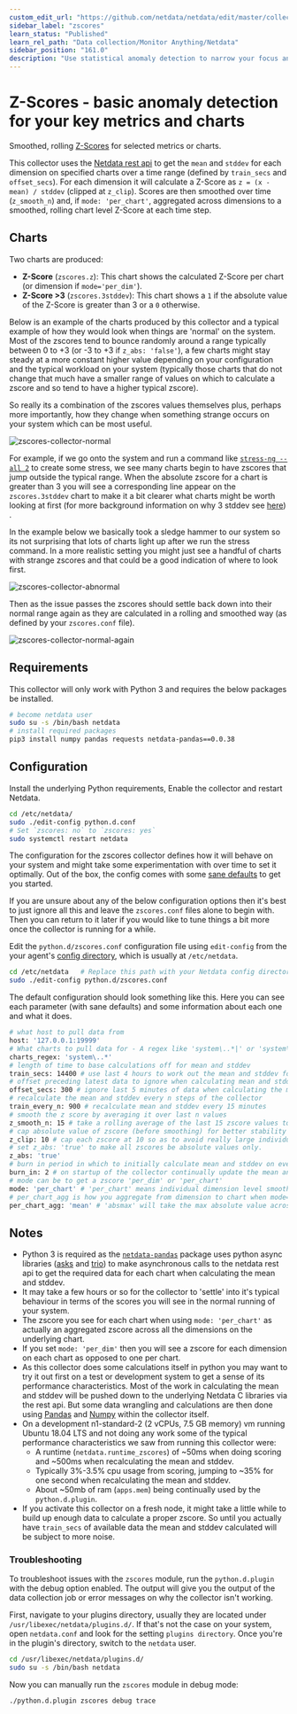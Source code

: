 ```yaml
---
custom_edit_url: "https://github.com/netdata/netdata/edit/master/collectors/python.d.plugin/zscores/README.md"
sidebar_label: "zscores"
learn_status: "Published"
learn_rel_path: "Data collection/Monitor Anything/Netdata"
sidebar_position: "161.0"
description: "Use statistical anomaly detection to narrow your focus and shorten root cause analysis."
---
```



# Z-Scores - basic anomaly detection for your key metrics and charts

Smoothed, rolling [Z-Scores](https://en.wikipedia.org/wiki/Standard_score) for selected metrics or charts.

This collector uses the [Netdata rest api](/docs/improving-netdata---developers/web/api) to get the `mean` and `stddev`
for each dimension on specified charts over a time range (defined by `train_secs` and `offset_secs`). For each dimension
it will calculate a Z-Score as `z = (x - mean) / stddev` (clipped at `z_clip`). Scores are then smoothed over
time (`z_smooth_n`) and, if `mode: 'per_chart'`, aggregated across dimensions to a smoothed, rolling chart level Z-Score
at each time step.

## Charts

Two charts are produced:

- **Z-Score** (`zscores.z`): This chart shows the calculated Z-Score per chart (or dimension if `mode='per_dim'`).
- **Z-Score >3** (`zscores.3stddev`): This chart shows a `1` if the absolute value of the Z-Score is greater than 3 or
  a `0` otherwise.

Below is an example of the charts produced by this collector and a typical example of how they would look when things
are 'normal' on the system. Most of the zscores tend to bounce randomly around a range typically between 0 to +3 (or -3
to +3 if `z_abs: 'false'`), a few charts might stay steady at a more constant higher value depending on your
configuration and the typical workload on your system (typically those charts that do not change that much have a
smaller range of values on which to calculate a zscore and so tend to have a higher typical zscore).

So really its a combination of the zscores values themselves plus, perhaps more importantly, how they change when
something strange occurs on your system which can be most useful.

![zscores-collector-normal](https://user-images.githubusercontent.com/2178292/108776300-21d44d00-755a-11eb-92a4-ecb8f7d2f175.png)

For example, if we go onto the system and run a command
like [`stress-ng --all 2`](https://wiki.ubuntu.com/Kernel/Reference/stress-ng) to create some stress, we see many charts
begin to have zscores that jump outside the typical range. When the absolute zscore for a chart is greater than 3 you
will see a corresponding line appear on the `zscores.3stddev` chart to make it a bit clearer what charts might be worth
looking at first (for more background information on why 3 stddev
see [here](https://en.wikipedia.org/wiki/68%E2%80%9395%E2%80%9399.7_rule#:~:text=In%20the%20empirical%20sciences%20the,99.7%25%20probability%20as%20near%20certainty.))
.

In the example below we basically took a sledge hammer to our system so its not surprising that lots of charts light up
after we run the stress command. In a more realistic setting you might just see a handful of charts with strange zscores
and that could be a good indication of where to look first.

![zscores-collector-abnormal](https://user-images.githubusercontent.com/2178292/108776316-28fb5b00-755a-11eb-80de-ec5d38089ecc.png)

Then as the issue passes the zscores should settle back down into their normal range again as they are calculated in a
rolling and smoothed way (as defined by your `zscores.conf` file).

![zscores-collector-normal-again](https://user-images.githubusercontent.com/2178292/108776439-4fb99180-755a-11eb-8bb7-b4df144cb44c.png)

## Requirements

This collector will only work with Python 3 and requires the below packages be installed.

```bash
# become netdata user
sudo su -s /bin/bash netdata
# install required packages
pip3 install numpy pandas requests netdata-pandas==0.0.38
```

## Configuration

Install the underlying Python requirements, Enable the collector and restart Netdata.

```bash
cd /etc/netdata/
sudo ./edit-config python.d.conf
# Set `zscores: no` to `zscores: yes`
sudo systemctl restart netdata
```

The configuration for the zscores collector defines how it will behave on your system and might take some
experimentation with over time to set it optimally. Out of the box, the config comes with
some [sane defaults](https://www.netdata.cloud/blog/redefining-monitoring-netdata/) to get you started.

If you are unsure about any of the below configuration options then it's best to just ignore all this and leave
the `zscores.conf` files alone to begin with. Then you can return to it later if you would like to tune things a bit
more once the collector is running for a while.

Edit the `python.d/zscores.conf` configuration file using `edit-config` from the your
agent's [config directory](https://learn.netdata.cloud/guides/step-by-step/step-04#find-your-netdataconf-file), which is
usually at `/etc/netdata`.

```bash
cd /etc/netdata   # Replace this path with your Netdata config directory, if different
sudo ./edit-config python.d/zscores.conf
```

The default configuration should look something like this. Here you can see each parameter (with sane defaults) and some
information about each one and what it does.

```bash
# what host to pull data from
host: '127.0.0.1:19999'
# What charts to pull data for - A regex like 'system\..*|' or 'system\..*|apps.cpu|apps.mem' etc.
charts_regex: 'system\..*'
# length of time to base calculations off for mean and stddev
train_secs: 14400 # use last 4 hours to work out the mean and stddev for the zscore
# offset preceding latest data to ignore when calculating mean and stddev
offset_secs: 300 # ignore last 5 minutes of data when calculating the mean and stddev
# recalculate the mean and stddev every n steps of the collector
train_every_n: 900 # recalculate mean and stddev every 15 minutes
# smooth the z score by averaging it over last n values
z_smooth_n: 15 # take a rolling average of the last 15 zscore values to reduce sensitivity to temporary 'spikes'
# cap absolute value of zscore (before smoothing) for better stability
z_clip: 10 # cap each zscore at 10 so as to avoid really large individual zscores swamping any rolling average
# set z_abs: 'true' to make all zscores be absolute values only.
z_abs: 'true'
# burn in period in which to initially calculate mean and stddev on every step
burn_in: 2 # on startup of the collector continually update the mean and stddev in case any gaps or initial calculations fail to return
# mode can be to get a zscore 'per_dim' or 'per_chart'
mode: 'per_chart' # 'per_chart' means individual dimension level smoothed zscores will be aggregated to one zscore per chart per time step
# per_chart_agg is how you aggregate from dimension to chart when mode='per_chart'
per_chart_agg: 'mean' # 'absmax' will take the max absolute value across all dimensions but will maintain the sign. 'mean' will just average.
```

## Notes

- Python 3 is required as the [`netdata-pandas`](https://github.com/netdata/netdata-pandas) package uses python async
  libraries ([asks](https://pypi.org/project/asks/) and [trio](https://pypi.org/project/trio/)) to make asynchronous
  calls to the netdata rest api to get the required data for each chart when calculating the mean and stddev.
- It may take a few hours or so for the collector to 'settle' into it's typical behaviour in terms of the scores you
  will see in the normal running of your system.
- The zscore you see for each chart when using `mode: 'per_chart'` as actually an aggregated zscore across all the
  dimensions on the underlying chart.
- If you set `mode: 'per_dim'` then you will see a zscore for each dimension on each chart as opposed to one per chart.
- As this collector does some calculations itself in python you may want to try it out first on a test or development
  system to get a sense of its performance characteristics. Most of the work in calculating the mean and stddev will be
  pushed down to the underlying Netdata C libraries via the rest api. But some data wrangling and calculations are then
  done using [Pandas](https://pandas.pydata.org/) and [Numpy](https://numpy.org/) within the collector itself.
- On a development n1-standard-2 (2 vCPUs, 7.5 GB memory) vm running Ubuntu 18.04 LTS and not doing any work some of the
  typical performance characteristics we saw from running this collector were:
    - A runtime (`netdata.runtime_zscores`) of ~50ms when doing scoring and ~500ms when recalculating the mean and
      stddev.
    - Typically 3%-3.5% cpu usage from scoring, jumping to ~35% for one second when recalculating the mean and stddev.
    - About ~50mb of ram (`apps.mem`) being continually used by the `python.d.plugin`.
- If you activate this collector on a fresh node, it might take a little while to build up enough data to calculate a
  proper zscore. So until you actually have `train_secs` of available data the mean and stddev calculated will be subject
  to more noise.
### Troubleshooting

To troubleshoot issues with the `zscores` module, run the `python.d.plugin` with the debug option enabled. The 
output will give you the output of the data collection job or error messages on why the collector isn't working.

First, navigate to your plugins directory, usually they are located under `/usr/libexec/netdata/plugins.d/`. If that's 
not the case on your system, open `netdata.conf` and look for the setting `plugins directory`. Once you're in the 
plugin's directory, switch to the `netdata` user.

```bash
cd /usr/libexec/netdata/plugins.d/
sudo su -s /bin/bash netdata
```

Now you can manually run the `zscores` module in debug mode:

```bash
./python.d.plugin zscores debug trace
```

